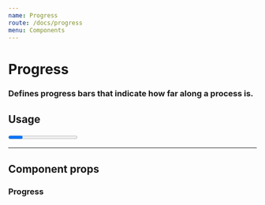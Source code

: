```yaml
---
name: Progress
route: /docs/progress
menu: Components
---
```



# Progress
### Defines progress bars that indicate how far along a process is.

## Usage
<Playground>
  <Progress />
  <Progress value={25} />
  <Progress value={50} />
  <Progress value={75} />
  <Progress value={100} />
</Playground>

---

## Component props
### Progress
<PropsTable of={Progress} />
